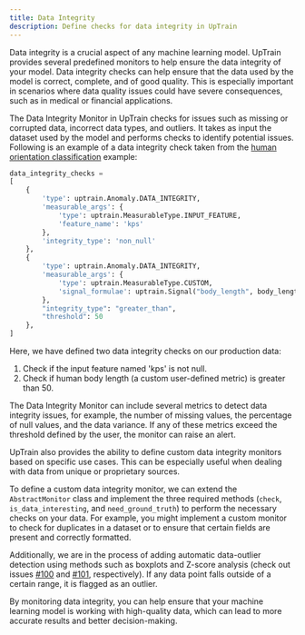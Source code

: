 ```yaml
---
title: Data Integrity
description: Define checks for data integrity in UpTrain
---
```


Data integrity is a crucial aspect of any machine learning model. UpTrain provides several predefined monitors to help ensure the data integrity of your model. Data integrity checks can help ensure that the data used by the model is correct, complete, and of good quality. This is especially important in scenarios where data quality issues could have severe consequences, such as in medical or financial applications.

The Data Integrity Monitor in UpTrain checks for issues such as missing or corrupted data, incorrect data types, and outliers. It takes as input the dataset used by the model and performs checks to identify potential issues. Following is an example of a data integrity check taken from the [human orientation classification](https://github.com/uptrain-ai/uptrain/blob/main/examples/human_orientation_classification/run.ipynb) example:

```python
data_integrity_checks =
[
    {
        'type': uptrain.Anomaly.DATA_INTEGRITY,
        'measurable_args': {
            'type': uptrain.MeasurableType.INPUT_FEATURE,
            'feature_name': 'kps'
        },
        'integrity_type': 'non_null'
    },
    {
        'type': uptrain.Anomaly.DATA_INTEGRITY,
        'measurable_args': {
            'type': uptrain.MeasurableType.CUSTOM,
            'signal_formulae': uptrain.Signal("body_length", body_length_signal),
        },
        "integrity_type": "greater_than",
        "threshold": 50
    },
]
```

Here, we have defined two data integrity checks on our production data:

1. Check if the input feature named 'kps' is not null.
2. Check if human body length (a custom user-defined metric) is greater than 50.

The Data Integrity Monitor can include several metrics to detect data integrity issues, for example, the number of missing values, the percentage of null values, and the data variance. If any of these metrics exceed the threshold defined by the user, the monitor can raise an alert.

UpTrain also provides the ability to define custom data integrity monitors based on specific use cases. This can be especially useful when dealing with data from unique or proprietary sources.

To define a custom data integrity monitor, we can extend the `AbstractMonitor` class and implement the three required methods (`check`, `is_data_interesting`, and `need_ground_truth`) to perform the necessary checks on your data. For example, you might implement a custom monitor to check for duplicates in a dataset or to ensure that certain fields are present and correctly formatted.

Additionally, we are in the process of adding automatic data-outlier detection using methods such as boxplots and Z-score analysis (check out issues [#100](https://github.com/uptrain-ai/uptrain/issues/100) and [#101](https://github.com/uptrain-ai/uptrain/issues/101), respectively). If any data point falls outside of a certain range, it is flagged as an outlier.

By monitoring data integrity, you can help ensure that your machine learning model is working with high-quality data, which can lead to more accurate results and better decision-making.
